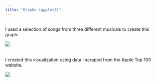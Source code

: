 ```yaml
---
title: "Graphs (ggplot2)"
---
```

<br>
I used a selection of songs from three different musicals to create this graph:

![](key_mode_graph.gif)
<br>
<br>
<br>
I created this visualization using data I scraped from the Apple Top 100 website. 

![](song_vis.png)